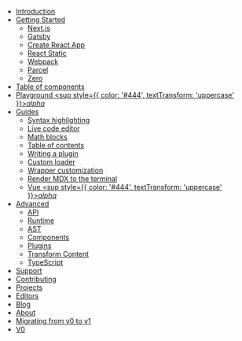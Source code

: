 - [Introduction](/)
- [Getting Started](/getting-started/)
  - [Next.js](/getting-started/next)
  - [Gatsby](/getting-started/gatsby)
  - [Create React App](/getting-started/create-react-app)
  - [React Static](/getting-started/react-static)
  - [Webpack](/getting-started/webpack)
  - [Parcel](/getting-started/parcel)
  - [Zero](/getting-started/zero)
- [Table of components](/table-of-components)
- [Playground <sup style={{ color: '#444', textTransform: 'uppercase' }}>_alpha_</sup>](/playground)
- [Guides](/guides/)
  - [Syntax highlighting](/guides/syntax-highlighting)
  - [Live code editor](/guides/live-code)
  - [Math blocks](/guides/math-blocks)
  - [Table of contents](/guides/table-of-contents)
  - [Writing a plugin](/guides/writing-a-plugin)
  - [Custom loader](/guides/custom-loader)
  - [Wrapper customization](/guides/wrapper-customization)
  - [Render MDX to the terminal](/guides/terminal)
  - [Vue <sup style={{ color: '#444', textTransform: 'uppercase' }}>_alpha_</sup>](/guides/vue)
- [Advanced](/advanced/)
  - [API](/advanced/api)
  - [Runtime](/advanced/runtime)
  - [AST](/advanced/ast)
  - [Components](/advanced/components)
  - [Plugins](/advanced/plugins)
  - [Transform Content](/advanced/transform-content)
  - [TypeScript](/advanced/typescript)
- [Support](/support)
- [Contributing](/contributing)
- [Projects](/projects)
- [Editors](/editors)
- [Blog](/blog/)
- [About](/about)
- [Migrating from v0 to v1](/migrating/v1)
- [V0](https://v0.mdxjs.com)

